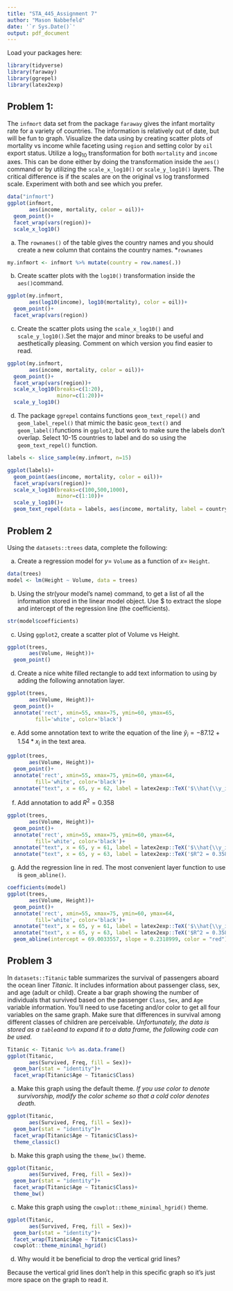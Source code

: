 ```yaml
---
title: "STA_445_Assignment 7"
author: "Mason Nabbefeld"
date: '`r Sys.Date()`'
output: pdf_document
---
```


Load your packages here:
```r
library(tidyverse)
library(faraway)
library(ggrepel)
library(latex2exp)
```

## Problem 1: 

\color{blue} The `infmort` data set from the package `faraway` gives the infant mortality rate for a variety of countries. The information is relatively out of date, but will be fun to graph. Visualize the data using by creating scatter plots of mortality vs income while faceting using `region` and setting color by `oil` export status. Utilize a $\log_{10}$ transformation for both `mortality` and `income` axes. This can be done either by doing the transformation inside the `aes()` command or by utilizing the `scale_x_log10()` or `scale_y_log10()` layers. The critical difference is if the scales are on the original vs log transformed scale. Experiment with both and see which you prefer.

```r
data("infmort")
ggplot(infmort,
       aes(income, mortality, color = oil))+
  geom_point()+
  facet_wrap(vars(region))+
  scale_x_log10()
```

a.  The `rownames()` of the table gives the country names and you should create a new column that contains the country names. *`rownames`
```r
my.infmort <- infmort %>% mutate(country = row.names(.))
```

b. Create scatter plots with the `log10()` transformation inside the `aes()`command.
```r
ggplot(my.infmort,
       aes(log10(income), log10(mortality), color = oil))+
  geom_point()+
  facet_wrap(vars(region))
```

c. Create the scatter plots using the `scale_x_log10()` and `scale_y_log10()`.Set the major and minor breaks to be useful and aesthetically pleasing. Comment on which version you find easier to read.
```r
ggplot(my.infmort,
       aes(income, mortality, color = oil))+
  geom_point()+
  facet_wrap(vars(region))+
  scale_x_log10(breaks=c(1:20),
                minor=c(1:20))+
  scale_y_log10()
```

d.  The package `ggrepel` contains functions `geom_text_repel()` and `geom_label_repel()` that mimic the basic `geom_text()` and `geom_label()`functions in `ggplot2`, but work to make sure the labels don't overlap.  Select 10-15 countries to label and do so using the `geom_text_repel()` function.
```r
labels <- slice_sample(my.infmort, n=15)

ggplot(labels)+
  geom_point(aes(income, mortality, color = oil))+
  facet_wrap(vars(region))+
  scale_x_log10(breaks=c(100,500,1000),
                minor=c(1:10))+
  scale_y_log10()+
  geom_text_repel(data = labels, aes(income, mortality, label = country))
```

## \color{black}Problem 2

\color{blue} Using the `datasets::trees` data, complete the following:

a. Create a regression model for $y=$ `Volume` as a function of $x=$ `Height`.
```r
data(trees)
model <- lm(Height ~ Volume, data = trees)
```

b. Using the str(your model's name) command, to get a list of all the information stored in the linear model object.  Use $ to extract the slope and intercept of the regression line (the coefficients).
```r
str(model$coefficients)
```

c. Using `ggplot2`, create a scatter plot of Volume vs Height. 
```r
ggplot(trees,
       aes(Volume, Height))+
  geom_point()
```

d. Create a nice white filled rectangle to add text information to using by adding the following annotation layer.
```r
ggplot(trees,
       aes(Volume, Height))+
  geom_point()+
  annotate('rect', xmin=55, xmax=75, ymin=60, ymax=65,
         fill='white', color='black')
```

e. Add some annotation text to write the equation of the line
        $\hat{y}_i = -87.12 + 1.54 * x_i$ in the text area.
```r
ggplot(trees,
       aes(Volume, Height))+
  geom_point()+
  annotate('rect', xmin=55, xmax=75, ymin=60, ymax=64,
         fill='white', color='black')+
  annotate("text", x = 65, y = 62, label = latex2exp::TeX('$\\hat{\\y_i}$ = -87.12 + 1.54 * $x_i$'))
```

f.   Add annotation to add $R^2 = 0.358$
```r
ggplot(trees,
       aes(Volume, Height))+
  geom_point()+
  annotate('rect', xmin=55, xmax=75, ymin=60, ymax=64,
         fill='white', color='black')+
  annotate("text", x = 65, y = 61, label = latex2exp::TeX('$\\hat{\\y_i}$ = -87.12 + 1.54 * $x_i$'))+
  annotate("text", x = 65, y = 63, label = latex2exp::TeX('$R^2 = 0.358$'))
```

g. Add the regression line in red. The most convenient layer function to use is `geom_abline()`. 

```r
coefficients(model)
ggplot(trees,
       aes(Volume, Height))+
  geom_point()+
  annotate('rect', xmin=55, xmax=75, ymin=60, ymax=64,
         fill='white', color='black')+
  annotate("text", x = 65, y = 61, label = latex2exp::TeX('$\\hat{\\y_i}$ = -87.12 + 1.54 * $x_i$'))+
  annotate("text", x = 65, y = 63, label = latex2exp::TeX('$R^2 = 0.358$'))+
  geom_abline(intercept = 69.0033557, slope = 0.2318999, color = "red")
```

## \color{black}Problem 3

\color{blue}In `datasets::Titanic` table summarizes the survival of passengers aboard the ocean liner *Titanic*. It includes information about passenger class, sex, and age (adult or child). Create a bar graph showing the number of individuals that survived based on the passenger `Class`, `Sex`, and `Age` variable information. You'll need to use faceting and/or color to get all four variables on the same graph. Make sure that differences in survival among different classes of children are perceivable.  *Unfortunately, the data is stored as a `table`and to expand it to a data frame, the following code can be used.*
    
```r
Titanic <- Titanic %>% as.data.frame()
ggplot(Titanic,
       aes(Survived, Freq, fill = Sex))+
  geom_bar(stat = "identity")+
  facet_wrap(Titanic$Age ~ Titanic$Class)
```

a. Make this graph using the default theme. *If you use color to denote survivorship, modify the color scheme so that a cold color denotes death.*
```r
ggplot(Titanic,
       aes(Survived, Freq, fill = Sex))+
  geom_bar(stat = "identity")+
  facet_wrap(Titanic$Age ~ Titanic$Class)+
  theme_classic()
```

b. Make this graph using the `theme_bw()` theme.
```r
ggplot(Titanic,
       aes(Survived, Freq, fill = Sex))+
  geom_bar(stat = "identity")+
  facet_wrap(Titanic$Age ~ Titanic$Class)+
  theme_bw()
```

c. Make this graph using the `cowplot::theme_minimal_hgrid()` theme.
```r
ggplot(Titanic,
       aes(Survived, Freq, fill = Sex))+
  geom_bar(stat = "identity")+
  facet_wrap(Titanic$Age ~ Titanic$Class)+
  cowplot::theme_minimal_hgrid()
```
d. Why would it be beneficial to drop the vertical grid lines?

Because the vertical grid lines don't help in this specific graph so it's just more space on the graph to read it.